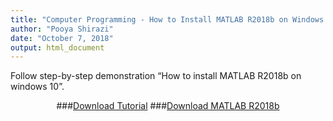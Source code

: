 ```yaml
---
title: "Computer Programming - How to Install MATLAB R2018b on Windows 10"
author: "Pooya Shirazi"
date: "October 7, 2018"
output: html_document
---
```


Follow step-by-step demonstration "How to install MATLAB R2018b on windows 10".

<center>
###[Download Tutorial](file/installMATLAB.pdf)
###[Download MATLAB R2018b](ftp://ftp.um.ac.ir/Technical_Softwares/Math_&_Statistics_Tools/Matlab/Mathworks_Matlab_R2018/MathWorks_MATLAB_R2018b_v9.5.0.944444_x64/)
</center>

